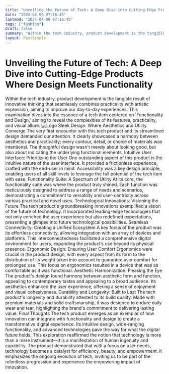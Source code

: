 ```yaml
---
title: "Unveiling the Future of Tech: A Deep Dive into Cutting-Edge Products Where Design Meets Functionality"
date: "2024-04-09 07:16:45"
lastmod: "2024-04-09 07:16:45"
tags: ["fashion"]
draft: false
summary: "Within the tech industry, product development is the tangible result of innovative thinking that seamlessly combines practicality with artistic expression, aiming to improve our day-to-day experiences. This examination dives into the essence of a tech item centered on 'Functionality and Design,' aiming to reveal the complexities of its features, practicality, and visual allure."
layout: PostSimple
---
```

# Unveiling the Future of Tech: A Deep Dive into Cutting-Edge Products Where Design Meets Functionality
Within the tech industry, product development is the tangible result of innovative thinking that seamlessly combines practicality with artistic expression, aiming to improve our day-to-day experiences. This examination dives into the essence of a tech item centered on 'Functionality and Design,' aiming to reveal the complexities of its features, practicality, and visual allure.
<img alt="Logo" src="https://cdn.seniorsselection.com/src_image/ffbde74de47e50e0d1d082a595e0d134.webp"/>
Sleek Design: Where Aesthetics and Utility Converge
The very first encounter with this tech product and its streamlined design demanded our attention. It clearly showcased a harmony between aesthetics and practicality; every contour, detail, or choice of materials was intentional. The thoughtful design wasn't merely about looking good, but also about indicating the underlying functional elements.
Intuitive User Interface: Prioritizing the User
One outstanding aspect of this product is the intuitive nature of the user interface. It provided a frictionless experience, crafted with the end-user in mind. Accessibility was a key design principle, enabling users of all skill levels to leverage the full potential of the tech item with ease.
Functionality Suite: A Spectrum of Utility
At its core, the functionality suite was where the product truly shined. Each function was meticulously designed to address a range of needs and scenarios, demonstrating a commitment to versatility and user-centricity across various practical and novel uses.
Technological Innovations: Visioning the Future
The tech product's groundbreaking innovations exemplified a vision of the future of technology. It incorporated leading-edge technologies that not only enriched the user experience but also redefined expectations, presenting a glimpse into future technological possibilities.
Seamless Connectivity: Creating a Unified Ecosystem
A key focus of the product was its effortless connectivity, allowing integration with an array of devices and platforms. This interconnectedness facilitated a comprehensive digital environment for users, expanding the product’s use beyond its physical presence.
Ergonomic Design: Ensuring User Comfort
Ergonomics were crucial in the product design, with every aspect from its form to the distribution of its weight taken into account to guarantee user comfort for prolonged use. This focus on ergonomics resulted in a device that was as comfortable as it was functional.
Aesthetic Harmonization: Pleasing the Eye
The product's design found harmony between aesthetic form and function, appealing to contemporary tastes and appealing to a broad audience. Its aesthetics enhanced the user experience, offering a sense of enjoyment and visual cohesiveness.
Durability and Longevity: Built to Last
The tech product's longevity and durability attested to its build quality. Made with premium materials and solid craftsmanship, it was designed to endure daily wear and tear, highlighting the brand's commitment to delivering lasting value.
Final Thoughts
The tech product emerges as an exemplar of how innovation can integrate with functionality and design to create a transformative digital experience. Its intuitive design, wide-ranging functionality, and advanced technologies pave the way for what the digital future holds.
This exploration reaffirmed the notion that technology is more than a mere instrument—it is a manifestation of human ingenuity and capability. The product demonstrated that with a focus on user needs, technology becomes a catalyst for efficiency, beauty, and empowerment. It emphasizes the ongoing evolution of tech, inviting us to be part of the relentless progression and experience the empowering impact of innovation.
        